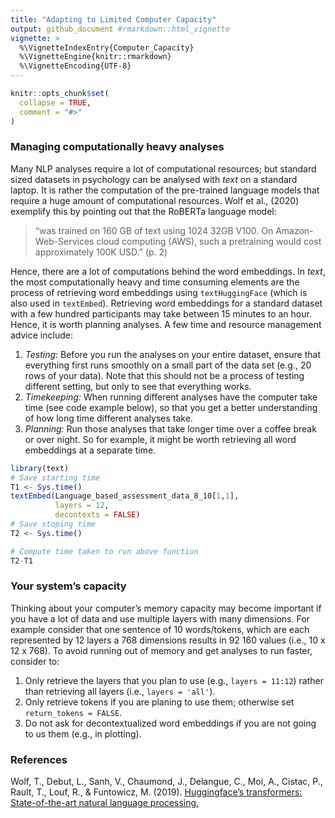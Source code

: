 ```yaml
---
title: "Adapting to Limited Computer Capacity"
output: github_document #rmarkdown::html_vignette
vignette: >
  %\VignetteIndexEntry{Computer_Capacity}
  %\VignetteEngine{knitr::rmarkdown}
  %\VignetteEncoding{UTF-8}
---
```


```r
knitr::opts_chunk$set(
  collapse = TRUE,
  comment = "#>"
)
```


### Managing computationally heavy analyses
Many NLP analyses require a lot of computational resources; but standard sized datasets in psychology can be analysed with *text* on a standard laptop. It is rather the computation of the pre-trained language models that require a huge amount of computational resources. Wolf et al., (2020) exemplify this by pointing out that the RoBERTa language model: 

>"was trained on 160 GB of text using 1024 32GB V100. On Amazon-Web-Services cloud computing (AWS), such a pretraining would cost approximately 100K USD." (p. 2)  

Hence, there are a lot of computations behind the word embeddings. In *text*, the most computationally heavy and time consuming elements are the process of retrieving word embeddings using ```textHuggingFace``` (which is also used in ```textEmbed```). Retrieving word embeddings for a standard dataset with a few hundred participants may take between 15 minutes to an hour. Hence, it is worth planning analyses. A few time and resource management advice include: 

1. *Testing:* Before you run the analyses on your entire dataset, ensure that everything first runs smoothly on a small part of the data set (e.g., 20 rows of your data). Note that this should not be a process of testing different setting, but only to see that everything works.  
2. *Timekeeping:* When running different analyses have the computer take time (see code example below), so that you get a better understanding of how long time different analyses take.
3. *Planning:* Run those analyses that take longer time over a coffee break or over night. So for example, it might be worth retrieving all word embeddings at a separate time.  

```r

library(text)
# Save starting time
T1 <- Sys.time()
textEmbed(Language_based_assessment_data_8_10[1,1], 
          layers = 12, 
          decontexts = FALSE)
# Save stoping time
T2 <- Sys.time()

# Compute time taken to run above function
T2-T1
```

### Your system's capacity
Thinking about your computer's memory capacity may become important if you have a lot of data and use multiple layers with many dimensions. For example consider that one sentence of 10 words/tokens, which are each represented by 12 layers a 768 dimensions results in 92 160 values (i.e., 10 x 12 x 768). To avoid running out of memory and get analyses to run faster, consider to:

1. Only retrieve the layers that you plan to use (e.g., ```layers = 11:12```) rather than retrieving all layers (i.e., ```layers = 'all'```). 
2. Only retrieve tokens if you are planing to use them; otherwise set ```return_tokens = FALSE```. 
3. Do not ask for decontextualized word embeddings if you are not going to us them (e.g., in plotting).


### References
Wolf, T., Debut, L., Sanh, V., Chaumond, J., Delangue, C., Moi, A., Cistac, P., Rault, T., Louf, R., & Funtowicz, M. (2019). [Huggingface’s transformers: State-of-the-art natural language processing.](https://arxiv.org/abs/1910.03771)

